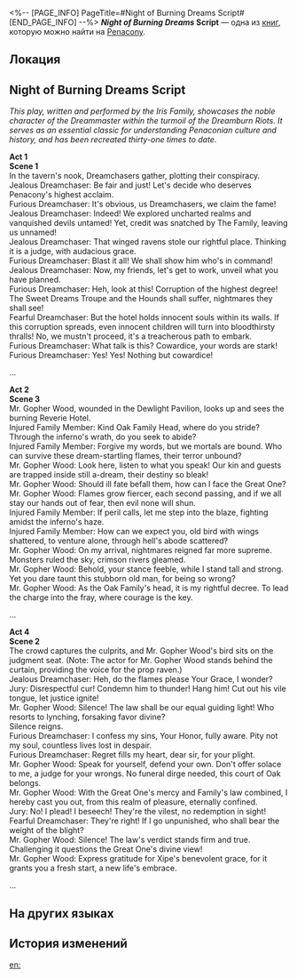 <%-- [PAGE_INFO]
PageTitle=#Night of Burning Dreams Script#
[END_PAGE_INFO] --%>
{{Дополнить}}
{{Книга Инфобокс
|id           = 354
|partIds      = 190644
|Название     = ''Night of Burning Dreams'' Script
|Изображение  = Предмет Книга Пенакония.png
|Мир          = Penacony
|Томов        = 1
|Автор        = <!--нужно добавить-->
|Описание     = A biographical drama created by the Iris Family. It depicts just the tip of the iceberg of the Dreammaster's majestic character.
|Том1         = {{tx}}
|Источник1    = {{tx|Отсутствует источник}}
|Персонажи    = Xipe
|Фракции      = Penacony; The Family
}}
'''''Night of Burning Dreams'' Script''' — одна из [[Книги|книг]], которую можно найти на [[Penacony]].

==Локация==
{{Отметка карты|<!--название карты-->|<!--id отметки-->}}

==Night of Burning Dreams Script==
''This play, written and performed by the Iris Family, showcases the noble character of the Dreammaster within the turmoil of the Dreamburn Riots. It serves as an essential classic for understanding Penaconian culture and history, and has been recreated thirty-one times to date.''

'''Act 1'''<br />
'''Scene 1'''<br />
In the tavern's nook, Dreamchasers gather, plotting their conspiracy.<br />
Jealous Dreamchaser: Be fair and just! Let's decide who deserves Penacony's highest acclaim.<br />
Furious Dreamchaser: It's obvious, us Dreamchasers, we claim the fame!<br />
Jealous Dreamchaser: Indeed! We explored uncharted realms and vanquished devils untamed! Yet, credit was snatched by The Family, leaving us unnamed!<br />
Jealous Dreamchaser: That winged ravens stole our rightful place. Thinking it is a judge, with audacious grace.<br />
Furious Dreamchaser: Blast it all! We shall show him who's in command!<br />
Jealous Dreamchaser: Now, my friends, let's get to work, unveil what you have planned.<br />
Furious Dreamchaser: Heh, look at this! Corruption of the highest degree! The Sweet Dreams Troupe and the Hounds shall suffer, nightmares they shall see!<br />
Fearful Dreamchaser: But the hotel holds innocent souls within its walls. If this corruption spreads, even innocent children will turn into bloodthirsty thralls! No, we mustn't proceed, it's a treacherous path to embark.<br />
Furious Dreamchaser: What talk is this? Cowardice, your words are stark!<br />
Furious Dreamchaser: Yes! Yes! Nothing but cowardice!

...

'''Act 2'''<br />
'''Scene 3'''<br />
Mr. Gopher Wood, wounded in the Dewlight Pavilion, looks up and sees the burning Reverie Hotel.<br />
Injured Family Member: Kind Oak Family Head, where do you stride? Through the inferno's wrath, do you seek to abide?<br />
Injured Family Member: Forgive my words, but we mortals are bound. Who can survive these dream-startling flames, their terror unbound?<br />
Mr. Gopher Wood: Look here, listen to what you speak! Our kin and guests are trapped inside still a-dream, their destiny so bleak!<br />
Mr. Gopher Wood: Should ill fate befall them, how can I face the Great One?<br />
Mr. Gopher Wood: Flames grow fiercer, each second passing, and if we all stay our hands out of fear, then evil none will shun.<br />
Injured Family Member: If peril calls, let me step into the blaze, fighting amidst the inferno's haze.<br />
Injured Family Member: How can we expect you, old bird with wings shattered, to venture alone, through hell's abode scattered?<br />
Mr. Gopher Wood: On my arrival, nightmares reigned far more supreme. Monsters ruled the sky, crimson rivers gleamed.<br />
Mr. Gopher Wood: Behold, your stance feeble, while I stand tall and strong. Yet you dare taunt this stubborn old man, for being so wrong?<br />
Mr. Gopher Wood: As the Oak Family's head, it is my rightful decree. To lead the charge into the fray, where courage is the key.

...

'''Act 4'''<br />
'''Scene 2'''<br />
The crowd captures the culprits, and Mr. Gopher Wood's bird sits on the judgment seat. (Note: The actor for Mr. Gopher Wood stands behind the curtain, providing the voice for the prop raven.)<br />
Jealous Dreamchaser: Heh, do the flames please Your Grace, I wonder?<br />
Jury: Disrespectful cur! Condemn him to thunder! Hang him! Cut out his vile tongue, let justice ignite!<br />
Mr. Gopher Wood: Silence! The law shall be our equal guiding light! Who resorts to lynching, forsaking favor divine?<br />
Silence reigns.<br />
Furious Dreamchaser: I confess my sins, Your Honor, fully aware. Pity not my soul, countless lives lost in despair.<br />
Furious Dreamchaser: Regret fills my heart, dear sir, for your plight.<br />
Mr. Gopher Wood: Speak for yourself, defend your own. Don't offer solace to me, a judge for your wrongs. No funeral dirge needed, this court of Oak belongs.<br />
Mr. Gopher Wood: With the Great One's mercy and Family's law combined, I hereby cast you out, from this realm of pleasure, eternally confined.<br />
Jury: No! I plead! I beseech! They're the vilest, no redemption in sight!<br />
Fearful Dreamchaser: They're right! If I go unpunished, who shall bear the weight of the blight?<br />
Mr. Gopher Wood: Silence! The law's verdict stands firm and true. Challenging it questions the Great One's divine view!<br />
Mr. Gopher Wood: Express gratitude for Xipe's benevolent grace, for it grants you a fresh start, a new life's embrace.

...

==На других языках==
{{На других языках
|en   = ''Night of Burning Dreams'' Script
|zhs  = 《燃梦之夜》剧本
|zht  = 《燃夢之夜》劇本
|ja   = 『燃える夢の夜』脚本
|ko   = ≪타오르는 꿈의 밤≫ 각본
|es   = Guion de «La noche de los sueños ardientes»
|fr   = Script de ''La nuit des rêves brûlants''
|ru   = Сценарий «Ночи пылающих грёз»
|th   = บทละคร "ราตรีอันแผดเผา"
|vi   = Kịch Bản "Đêm Đốt Cháy Giấc Mơ"
|de   = Skript von „Nacht der brennenden Träume“
|id   = Naskah "Malam Mimpi yang Membara"
|pt   = Roteiro de "Noite dos Sonhos em Chamas"
}}

==История изменений==
{{История изменений|3.5}}

[[en:]]